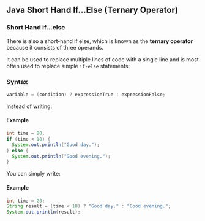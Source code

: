 ## Java Short Hand If...Else (Ternary Operator)

### Short Hand if...else

There is also a short-hand if else, which is known as the **ternary operator** because it consists of three operands.

It can be used to replace multiple lines of code with a single line and is most often used to replace simple `if-else` statements:

### Syntax

```java
variable = (condition) ? expressionTrue : expressionFalse;
```

Instead of writing:

#### Example

```java
int time = 20;
if (time < 18) {
  System.out.println("Good day.");
} else {
  System.out.println("Good evening.");
}
```

You can simply write:

#### Example

```java
int time = 20;
String result = (time < 18) ? "Good day." : "Good evening.";
System.out.println(result);